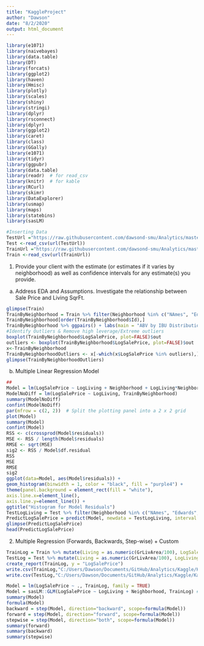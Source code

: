 ```yaml
---
title: "KaggleProject"
author: "Dawson"
date: "8/2/2020"
output: html_document
---
```


```r
library(e1071)
library(naivebayes)
library(data.table)
library(DT)
library(forcats)
library(ggplot2)
library(haven)
library(Hmisc)
library(plotly)
library(scales)
library(shiny)
library(stringi)
library(dplyr)
library(rsconnect)
library(dplyr)
library(ggplot2)
library(caret)
library(class)
library(GGally)
library(e1071)
library(tidyr)
library(ggpubr)
library(data.table)
library(readr)  # for read_csv
library(knitr)  # for kable
library(RCurl)
library(skimr)
library(DataExplorer)
library(usmap)
library(maps)
library(statebins)
library(sasLM)
```

```r
#Inserting Data
TestUrl ="https://raw.githubusercontent.com/dawsond-smu/Analytics/master/test.csv"
Test <-read_csv(url(TestUrl))
TrainUrl ="https://raw.githubusercontent.com/dawsond-smu/Analytics/master/train.csv"
Train <-read_csv(url(TrainUrl))
```


1. Provide your client with the estimate (or estimates if it varies by neighborhood) as well as confidence intervals for any estimate(s) you provide. 
a. Address EDA and Assumptions. Investigate the relationship between Sale Price and Living SqrFt.
```r
glimpse(Train)
TrainByNeighborhood = Train %>% filter(Neighborhood %in% c("NAmes", "Edwards","BrkSide")) %>% mutate(Living = as.numeric(round(GrLivArea,digits=-2)), LogSalePrice = log(SalePrice), LogLiving = log(round(GrLivArea,digits=-2))) %>% select(Id, Living, LogLiving,  Neighborhood, LogSalePrice, SalePrice)
TrainByNeighborhood[order(TrainByNeighborhood$Id),]
TrainByNeighborhood %>% ggpairs() + labs(main = "ABV by IBU Distribution")
#Identify Outliers & Remove high leverage/Extreme outliers
boxplot(TrainByNeighborhood$LogSalePrice, plot=FALSE)$out
outliers <- boxplot(TrainByNeighborhood$LogSalePrice, plot=FALSE)$out
x<-TrainByNeighborhood
TrainByNeighborhoodOutliers <- x[-which(x$LogSalePrice %in% outliers),]
glimpse(TrainByNeighborhoodOutliers)
```
b. Multiple Linear Regression Model
```r
##
Model = lm(LogSalePrice ~ LogLiving + Neighborhood + LogLiving*Neighborhood, TrainByNeighborhood)
ModelNoDiff = lm(LogSalePrice ~ LogLiving, TrainByNeighborhood)
summary(ModelNoDiff)
confint(ModelNoDiff)
par(mfrow = c(2, 2))  # Split the plotting panel into a 2 x 2 grid
plot(Model)
summary(Model)
confint(Model)
RSS <- c(crossprod(Model$residuals))
MSE <- RSS / length(Model$residuals)
RMSE <- sqrt(MSE)
sig2 <- RSS / Model$df.residual
RSS
MSE
RMSE
sig2
ggplot(data=Model, aes(Model$residuals)) +
geom_histogram(binwidth = 1, color = "black", fill = "purple4") +
theme(panel.background = element_rect(fill = "white"),
axis.line.x=element_line(),
axis.line.y=element_line()) +
ggtitle("Histogram for Model Residuals")
TestLogLiving = Test %>% filter(Neighborhood %in% c("NAmes", "Edwards","BrkSide")) %>% mutate(LogLiving = as.numeric(log(GrLivArea/100)))
PredictLogSalePrice = predict(Model, newdata = TestLogLiving, interval = 'prediction')
glimpse(PredictLogSalePrice)
head(PredictLogSalePrice)
```


2. Multiple Regression (Forwards, Backwards, Step-wise) + Custom
```r
TrainLog = Train %>% mutate(Living = as.numeric(GrLivArea/100), LogSalePrice = log(SalePrice), LogLiving = log(GrLivArea/100))
TestLog = Test %>% mutate(Living = as.numeric(GrLivArea/100), LogLiving = log(GrLivArea/100))
create_report(TrainLog, y = "LogSalePrice")
write.csv(TrainLog,"C:/Users/Dawson/Documents/GitHub/Analytics/Kaggle/Kaggle/SASInput.csv", row.names = FALSE)
write.csv(TestLog,"C:/Users/Dawson/Documents/GitHub/Analytics/Kaggle/Kaggle/SASOutput.csv", row.names = FALSE)
```
```r
Model = lm(LogSalePrice ~ ., TrainLog, family = TRUE)
Model = sasLM::GLM(LogSalePrice ~ LogLiving + Neighborhood, TrainLog) # SAS PROC GLM
summary(Model)
formula(Model)
backward = step(Model, direction="backward", scope=formula(Model))
forward = step(Model, direction="forward", scope=formula(Model))
stepwise = step(Model, direction="both", scope=formula(Model))
summary(forward)
summary(backward)
summary(stepwise)
```
